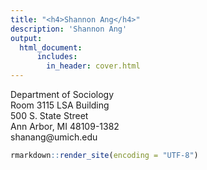 ```yaml
---
title: "<h4>Shannon Ang</h4>" 
description: 'Shannon Ang'
output:
  html_document:    
      includes:
        in_header: cover.html
---
```


<p>
Department of Sociology <br/>
Room 3115 LSA Building <br/>
500 S. State Street <br/>
Ann Arbor, MI 48109-1382 <br/>
shanang@umich.edu
</p>

```r
rmarkdown::render_site(encoding = "UTF-8")
```

